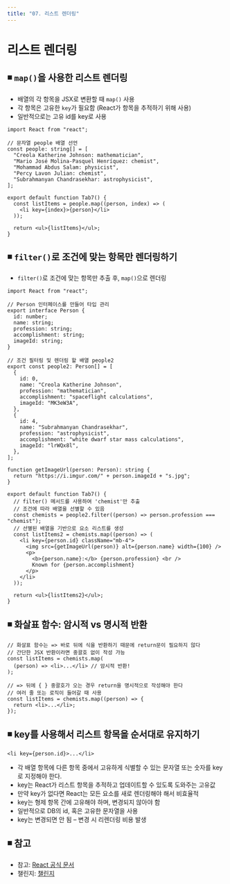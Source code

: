 ```yaml
---
title: "07. 리스트 렌더링"
---
```


# 리스트 렌더링

## ◾️ `map()`을 사용한 리스트 렌더링

- 배열의 각 항목을 JSX로 변환할 때 `map()` 사용
- 각 항목은 고유한 `key`가 필요함 (React가 항목을 추적하기 위해 사용)
- 일반적으로는 고유 id를 key로 사용

```tsx
import React from "react";

// 문자열 people 배열 선언
const people: string[] = [
  "Creola Katherine Johnson: mathematician",
  "Mario José Molina-Pasquel Henríquez: chemist",
  "Mohammad Abdus Salam: physicist",
  "Percy Lavon Julian: chemist",
  "Subrahmanyan Chandrasekhar: astrophysicist",
];

export default function Tab7() {
  const listItems = people.map((person, index) => (
    <li key={index}>{person}</li>
  ));

  return <ul>{listItems}</ul>;
}
```

## ◾️ `filter()`로 조건에 맞는 항목만 렌더링하기

- `filter()`로 조건에 맞는 항목만 추출 후, `map()`으로 렌더링

```tsx
import React from "react";

// Person 인터페이스를 만들어 타입 관리
export interface Person {
  id: number;
  name: string;
  profession: string;
  accomplishment: string;
  imageId: string;
}

// 조건 필터링 및 렌더링 할 배열 people2
export const people2: Person[] = [
  {
    id: 0,
    name: "Creola Katherine Johnson",
    profession: "mathematician",
    accomplishment: "spaceflight calculations",
    imageId: "MK3eW3A",
  },
  {
    id: 4,
    name: "Subrahmanyan Chandrasekhar",
    profession: "astrophysicist",
    accomplishment: "white dwarf star mass calculations",
    imageId: "lrWQx8l",
  },
];

function getImageUrl(person: Person): string {
  return "https://i.imgur.com/" + person.imageId + "s.jpg";
}

export default function Tab7() {
  // filter() 메서드를 사용하여 'chemist'만 추출
  // 조건에 따라 배열을 선별할 수 있음
  const chemists = people2.filter((person) => person.profession === "chemist");
  // 선별된 배열을 기반으로 요소 리스트를 생성
  const listItems2 = chemists.map((person) => (
    <li key={person.id} className="mb-4">
      <img src={getImageUrl(person)} alt={person.name} width={100} />
      <p>
        <b>{person.name}:</b> {person.profession} <br />
        Known for {person.accomplishment}
      </p>
    </li>
  ));

  return <ul>{listItems2}</ul>;
}
```

## ◾️ 화살표 함수: 암시적 vs 명시적 반환

```tsx
// 화살표 함수는 => 바로 뒤에 식을 반환하기 때문에 return문이 필요하지 않다
// 간단한 JSX 반환이라면 중괄호 없이 작성 가능
const listItems = chemists.map(
  (person) => <li>...</li> // 암시적 반환!
);

// => 뒤에 { } 중괄호가 오는 경우 return을 명시적으로 작성해야 한다
// 여러 줄 또는 로직이 들어갈 때 사용
const listItems = chemists.map((person) => {
  return <li>...</li>;
});
```

## ◾️ key를 사용해서 리스트 항목을 순서대로 유지하기

```tsx
<li key={person.id}>...</li>
```

- 각 배열 항목에 다른 항목 중에서 고유하게 식별할 수 있는 문자열 또는 숫자를 key로 지정해야 한다.
- key는 React가 리스트 항목을 추적하고 업데이트할 수 있도록 도와주는 고유값
- 만약 key가 없다면 React는 모든 요소를 새로 렌더링해야 해서 비효율적
- key는 형제 항목 간에 고유해야 하며, 변경되지 않아야 함
- 일반적으로 DB의 id, 혹은 고유한 문자열을 사용
- key는 변경되면 안 됨 – 변경 시 리렌더링 비용 발생

## ◾️ 참고

- 참고: [React 공식 문서](https://ko.react.dev/learn/rendering-lists)
- 챌린지: [챌린지](https://ko.react.dev/learn/rendering-lists#challenges)
